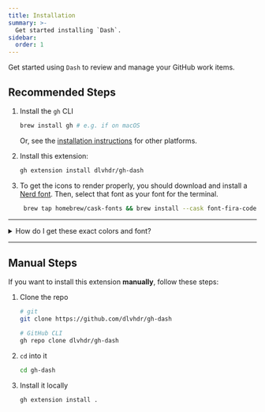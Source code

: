 ```yaml
---
title: Installation
summary: >-
  Get started installing `Dash`.
sidebar:
  order: 1
---
```


Get started using `Dash` to review and manage your GitHub work items.

## Recommended Steps

1. Install the `gh` CLI

   ```bash
   brew install gh # e.g. if on macOS
   ```

   Or, see the [installation instructions][01] for other platforms.

2. Install this extension:

   ```sh
   gh extension install dlvhdr/gh-dash
   ```

3. To get the icons to render properly, you should download and install a [Nerd font][02]. Then,
   select that font as your font for the terminal.

   ```bash
    brew tap homebrew/cask-fonts && brew install --cask font-fira-code-nerd-font
   ```

---

<details>
<summary>How do I get these exact colors and font?</summary>
The screenshots in this documentation use [Alacritty][n01] with the
[tokyonight theme][n02] and the [Fira Code][n03] Nerd Font. For the full setup,
see [these dotfiles][n04].

[n01]: https://github.com/alacritty/alacritty
[n02]: https://github.com/folke/tokyonight.nvim
[n03]: https://github.com/ryanoasis/nerd-fonts/tree/master/patched-fonts/FiraCode
[n04]: https://github.com/dlvhdr/dotfiles

</details>

---

## Manual Steps

If you want to install this extension **manually**, follow these steps:

1. Clone the repo

   ```bash
   # git
   git clone https://github.com/dlvhdr/gh-dash

   # GitHub CLI
   gh repo clone dlvhdr/gh-dash
   ```

2. `cd` into it

   ```bash
   cd gh-dash
   ```

3. Install it locally

   ```bash
   gh extension install .
   ```

[01]: https://github.com/cli/cli#installation
[02]: https://www.nerdfonts.com/
